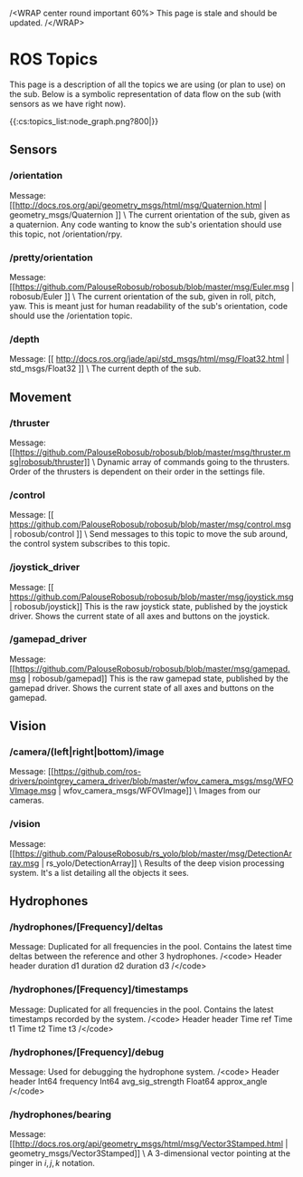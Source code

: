 /\<WRAP center round important 60%\>
This page is stale and should be updated.
/\</WRAP\>

# ROS Topics
This page is a description of all the topics we are using (or plan to use) on the sub. Below is a symbolic representation of data flow on the sub (with sensors as we have right now).

\{\{:cs:topics_list:node_graph.png?800|\}\}
## Sensors
### /orientation
Message: [[http://docs.ros.org/api/geometry_msgs/html/msg/Quaternion.html | geometry_msgs/Quaternion ]] \\
The current orientation of the sub, given as a quaternion. Any code wanting to know the sub's orientation should use this topic, not /orientation/rpy.

### /pretty/orientation
Message: [[https://github.com/PalouseRobosub/robosub/blob/master/msg/Euler.msg | robosub/Euler ]] \\
The current orientation of the sub, given in roll, pitch, yaw. This is meant just for human readability of the sub's orientation, code should use the /orientation topic.

### /depth
Message: [[ http://docs.ros.org/jade/api/std_msgs/html/msg/Float32.html | std_msgs/Float32 ]] \\
The current depth of the sub.

## Movement
### /thruster
Message: [[https://github.com/PalouseRobosub/robosub/blob/master/msg/thruster.msg|robosub/thruster]] \\
Dynamic array of commands going to the thrusters. Order of the thrusters is dependent on their order in the settings file.


### /control
Message: [[ https://github.com/PalouseRobosub/robosub/blob/master/msg/control.msg | robosub/control ]] \\
Send messages to this topic to move the sub around, the control system subscribes to this topic.


### /joystick_driver
Message: [[ https://github.com/PalouseRobosub/robosub/blob/master/msg/joystick.msg| robosub/joystick]]
This is the raw joystick state, published by the joystick driver. Shows the current state of all axes and buttons on the joystick.

### /gamepad_driver
Message: [[https://github.com/PalouseRobosub/robosub/blob/master/msg/gamepad.msg | robosub/gamepad]]
This is the raw gamepad state, published by the gamepad driver. Shows the current state of all axes and buttons on the gamepad.

## Vision

### /camera/(left|right|bottom)/image
Message: [[https://github.com/ros-drivers/pointgrey_camera_driver/blob/master/wfov_camera_msgs/msg/WFOVImage.msg | wfov_camera_msgs/WFOVImage]] \\
Images from our cameras.

### /vision
Message: [[https://github.com/PalouseRobosub/rs_yolo/blob/master/msg/DetectionArray.msg | rs_yolo/DetectionArray]] \\
Results of the deep vision processing system. It's a list detailing all the objects it sees.

## Hydrophones

### /hydrophones/[Frequency]/deltas
Message: Duplicated for all frequencies in the pool. Contains the latest time deltas between the reference and other 3 hydrophones.
/\<code\>
Header header
duration d1
duration d2
duration d3
/\</code\>

### /hydrophones/[Frequency]/timestamps
Message: Duplicated for all frequencies in the pool. Contains the latest timestamps recorded by the system.
/\<code\>
Header header
Time ref
Time t1
Time t2
Time t3
/\</code\>

### /hydrophones/[Frequency]/debug
Message: Used for debugging the hydrophone system.
/\<code\>
Header header
Int64 frequency
Int64 avg_sig_strength
Float64 approx_angle
/\</code\>

### /hydrophones/bearing
Message: [[http://docs.ros.org/api/geometry_msgs/html/msg/Vector3Stamped.html | geometry_msgs/Vector3Stamped]] \\
A 3-dimensional vector pointing at the pinger in $i,j,k$ notation.

